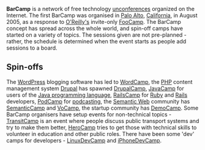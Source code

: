 {{subpages}}

'''BarCamp''' is a network of free technology [[unconference|unconferences]] organized on the Internet. The first BarCamp was organised in [[Palo Alto]], [[California]], in August 2005, as a response to [[O'Reilly Publishing|O'Reilly's]] invite-only [[FooCamp]]. The BarCamp concept has spread across the whole world, and spin-off camps have started on a variety of topics. The sessions given are not pre-planned - rather, the schedule is determined when the event starts as people add sessions to a board.

== Spin-offs ==
The [[WordPress]] blogging software has led to [[WordCamp]], the [[PHP programming language|PHP]] content management system [[Drupal]] has spawned [[DrupalCamp]], [[JavaCamp]] for users of the [[Java programming language]], [[RailsCamp]] for [[Ruby programming language|Ruby]] and [[Ruby on Rails|Rails]] developers, [[PodCamp]] for [[podcasting]], the [[Semantic Web]] community has [[SemanticCamp]] and [[VoCamp]], the startup community has [[DemoCamp]]. Some BarCamp organisers have setup events for non-technical topics - [[TransitCamp]] is an event where people discuss public transport systems and try to make them better, [[HeroCamp]] tries to get those with technical skills to volunteer in education and other public roles. There have been some 'dev' camps for developers - [[LinuxDevCamp]] and [[iPhoneDevCamp]].